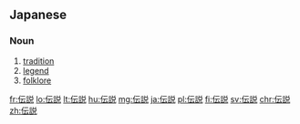 ==Japanese==
{{ja-kanjitab|でん|せつ|yomi=o}}

===Noun===
{{ja-noun|でんせつ|kyu=傳說}}

# [[tradition]]
# [[legend]]
# [[folklore]]

[[fr:伝説]]
[[lo:伝説]]
[[lt:伝説]]
[[hu:伝説]]
[[mg:伝説]]
[[ja:伝説]]
[[pl:伝説]]
[[fi:伝説]]
[[sv:伝説]]
[[chr:伝説]]
[[zh:伝説]]